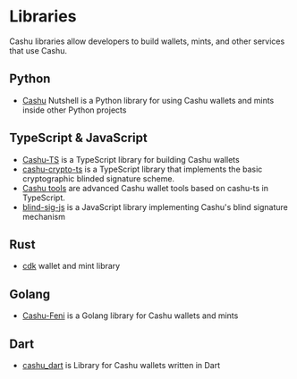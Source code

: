 
# Libraries

Cashu libraries allow developers to build wallets, mints, and other services that use Cashu.

## Python

- [Cashu](https://github.com/cashubtc/cashu) Nutshell is a Python library for using Cashu wallets and mints inside other Python projects

## TypeScript & JavaScript

- [Cashu-TS](https://github.com/cashubtc/cashu-ts) is a TypeScript library for building Cashu wallets
- [cashu-crypto-ts](https://github.com/gandlafbtc/cashu-crypto-ts) is a TypeScript library that implements the basic cryptographic blinded signature scheme.
- [Cashu tools](https://github.com/gandlafbtc/cashu-tools) are advanced Cashu wallet tools based on cashu-ts in TypeScript.
- [blind-sig-js](https://github.com/supertestnet/blind-sig-js) is a JavaScript library implementing Cashu's blind signature mechanism

## Rust

- [cdk](https://github.com/cashubtc/cdk) wallet and mint library

## Golang

- [Cashu-Feni](https://github.com/cashubtc/cashu-feni) is a Golang library for Cashu wallets and mints

## Dart

- [cashu_dart](https://github.com/ryzizub/cashu_dart) is Library for Cashu wallets written in Dart
